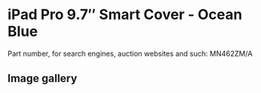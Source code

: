 
# iPad Pro 9.7″ Smart Cover - Ocean Blue

Part number, for search engines, auction websites and such: MN462ZM/A

## Image gallery

<div style={{ width: '100%', maxWidth: '768px' }}>
<GalleryComponent
    images={[
      {
        original: "/everysource/MN462.webp",
        thumbnail: "/everypreview/MN462.webp",
      },
      {
        original: "/everysource/MN462_AV1_GOLD.webp",
        thumbnail: "/everypreview/MN462_AV1_GOLD.webp",
      },
      {
        original: "/everysource/MN462_AV1_ROSEGOLD.webp",
        thumbnail: "/everypreview/MN462_AV1_ROSEGOLD.webp",
      },
      {
        original: "/everysource/MN462_AV1_SILVER.webp",
        thumbnail: "/everypreview/MN462_AV1_SILVER.webp",
      },
      {
        original: "/everysource/MN462_AV1_SPACE_GRAY.webp",
        thumbnail: "/everypreview/MN462_AV1_SPACE_GRAY.webp",
      },
      {
        original: "/everysource/MN462_AV2.webp",
        thumbnail: "/everypreview/MN462_AV2.webp",
      },
      {
        original: "/everysource/MN462_AV3.webp",
        thumbnail: "/everypreview/MN462_AV3.webp",
      }
    ]}
  />
</div>